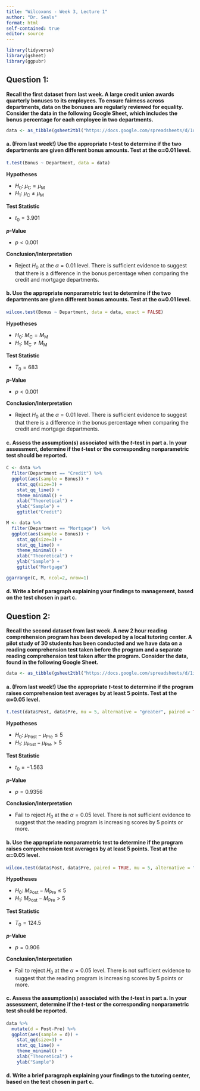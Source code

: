 ```yaml
---
title: "Wilcoxons - Week 3, Lecture 1"
author: "Dr. Seals"
format: html
self-contained: true
editor: source
---
```


```r
library(tidyverse)
library(gsheet)
library(ggpubr)
```

## Question 1:

**Recall the first dataset from last week. A large credit union awards quarterly bonuses to its employees. To ensure fairness across departments, data on the bonuses are regularly reviewed for equality. Consider the data in the following Google Sheet, which includes the bonus percentage for each employee in two departments.**

```r
data <- as_tibble(gsheet2tbl("https://docs.google.com/spreadsheets/d/1q0Ouhr6hGBDp-5oyQuYGcsWTLrsayywVHJS7o17Sm6Y/edit?usp=sharing"))
```

#### a. (From last week!) Use the appropriate *t*-test to determine if the two departments are given different bonus amounts. Test at the &alpha;=0.01 level.

```r
t.test(Bonus ~ Department, data = data)
```

**Hypotheses**

-   $H_0: \ \mu_{\text{C}} = \mu_{\text{M}}$
-   $H_1: \ \mu_{\text{C}} \ne \mu_{\text{M}}$

**Test Statistic**

-   $t_0 = 3.901$

***p*****-Value**

-   $p < 0.001$

**Conclusion/Interpretation**

-   Reject $H_0$ at the $\alpha=0.01$ level. There is sufficient evidence to suggest that there is a difference in the bonus percentage when comparing the credit and mortgage departments.

#### b. Use the appropriate nonparametric test to determine if the two departments are given different bonus amounts. Test at the &alpha;=0.01 level.

```r
wilcox.test(Bonus ~ Department, data = data, exact = FALSE)
```

**Hypotheses**

-   $H_0: \ M_{\text{C}} = M_{\text{M}}$
-   $H_1: \ M_{\text{C}} \ne M_{\text{M}}$

**Test Statistic**

-   $T_0 = 683$

***p*****-Value**

-   $p < 0.001$

**Conclusion/Interpretation**

-   Reject $H_0$ at the $\alpha=0.01$ level. There is sufficient evidence to suggest that there is a difference in the bonus percentage when comparing the credit and mortgage departments.

#### c. Assess the assumption(s) associated with the *t*-test in part a. In your assessment, determine if the *t*-test or the corresponding nonparametric test should be reported.

```r
C <- data %>% 
  filter(Department == "Credit") %>% 
  ggplot(aes(sample = Bonus)) +
    stat_qq(size=3) +
    stat_qq_line() +
    theme_minimal() +
    xlab("Theoretical") +
    ylab("Sample") +
    ggtitle("Credit")

M <- data %>% 
  filter(Department == "Mortgage")  %>% 
  ggplot(aes(sample = Bonus)) +
    stat_qq(size=3) +
    stat_qq_line() +
    theme_minimal() +
    xlab("Theoretical") +
    ylab("Sample") +
    ggtitle("Mortgage")

ggarrange(C, M, ncol=2, nrow=1)
```

#### d. Write a brief paragraph explaining your findings to management, based on the test chosen in part c.

## Question 2: 

**Recall the second dataset from last week. A new 2 hour reading comprehension program has been developed by a local tutoring center. A pilot study of 30 students has been conducted and we have data on a reading comprehension test taken before the program and a separate reading comprehension test taken after the program. Consider the data, found in the following Google Sheet.**

```r
data <- as_tibble(gsheet2tbl("https://docs.google.com/spreadsheets/d/1ijxX7c6qcFAw-r_mNSxC-Ps5b5njw-WtE4RcxPTySXU/edit?usp=sharing"))
```

#### a. (From last week!) Use the appropriate *t*-test to determine if the program raises comprehension test averages by at least 5 points. Test at the &alpha;=0.05 level.

```r
t.test(data$Post, data$Pre, mu = 5, alternative = "greater", paired = TRUE)
```

**Hypotheses**

-   $H_0: \ \mu_{\text{Post}} - \mu_{\text{Pre}} \le 5$
-   $H_1: \ \mu_{\text{Post}} - \mu_{\text{Pre}} > 5$

**Test Statistic**

-   $t_0 = -1.563$

***p*****-Value**

-   $p = 0.9356$

**Conclusion/Interpretation**

-   Fail to reject $H_0$ at the $\alpha=0.05$ level. There is not sufficient evidence to suggest that the reading program is increasing scores by 5 points or more.

#### b. Use the appropriate nonparametric test to determine if the program raises comprehension test averages by at least 5 points. Test at the &alpha;=0.05 level.

```r
wilcox.test(data$Post, data$Pre, paired = TRUE, mu = 5, alternative = "greater", exact = FALSE)
```

**Hypotheses**

-   $H_0: \ M_{\text{Post}} - M_{\text{Pre}} \le 5$
-   $H_1: \ M_{\text{Post}} -M_{\text{Pre}} > 5$

**Test Statistic**

-   $T_0 = 124.5$

***p*****-Value**

-   $p = 0.906$

**Conclusion/Interpretation**

-   Fail to reject $H_0$ at the $\alpha=0.05$ level. There is not sufficient evidence to suggest that the reading program is increasing scores by 5 points or more.

#### c. Assess the assumption(s) associated with the *t*-test in part a. In your assessment, determine if the *t*-test or the corresponding nonparametric test should be reported.

```r
data %>% 
  mutate(d = Post-Pre) %>%
  ggplot(aes(sample = d)) +
    stat_qq(size=3) +
    stat_qq_line() +
    theme_minimal() +
    xlab("Theoretical") +
    ylab("Sample") 
```

#### d. Write a brief paragraph explaining your findings to the tutoring center, based on the test chosen in part c.











